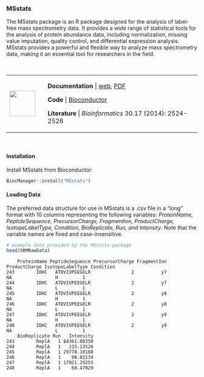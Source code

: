 ### MSstats {-}

The MSstats package is an R package designed for the analysis of label-free mass spectrometry data. It provides a wide range of statistical tools for the analysis of protein abundance data, including normalization, missing value imputation, quality control, and differential expression analysis. MSstats provides a powerful and flexible way to analyze mass spectrometry data, making it an essential tool for researchers in the field.

\

+---------------------------------+---------------------------------------------------------------------------------------------------------------------------------------+
| ![](images/05.png){height="68"} | **Documentation** | [web](https://msstats.org), [PDF](https://bioconductor.org/packages/release/bioc/manuals/MSstats/man/MSstats.pdf) |
|                                 |                                                                                                                                       |
|                                 | **Code** | [Bioconductor](https://www.bioconductor.org/packages/release/bioc/html/MSstats.html)                                       |
|                                 |                                                                                                                                       |
|                                 | **Literature** | *Bioinformatics* 30.17 (2014): 2524-2526                                                                             |
+---------------------------------+---------------------------------------------------------------------------------------------------------------------------------------+

\

#### Installation {-}

Install MSstats from Bioconductor:
```r
BiocManager::install("MSstats")
```

#### Loading Data {-}

The preferred data structure for use in MSstats is a .csv file in a "long" format with 10 columns representing the following variables: _ProteinName, PeptideSequence, PrecursorCharge, FragmentIon, ProductCharge, IsotopeLabelType, Condition, BioReplicate, Run, and Intensity_. Note that the variable names are fixed and case-insensitive.

```r
# example data provided by the MSstats package
head(SRMRawData)
```

```
    ProteinName PeptideSequence PrecursorCharge FragmentIon ProductCharge IsotopeLabelType Condition
243        IDHC   ATDVIVPEEGELR               2          y7            NA                H         1
244        IDHC   ATDVIVPEEGELR               2          y7            NA                L         1
245        IDHC   ATDVIVPEEGELR               2          y8            NA                H         1
246        IDHC   ATDVIVPEEGELR               2          y8            NA                L         1
247        IDHC   ATDVIVPEEGELR               2          y9            NA                H         1
248        IDHC   ATDVIVPEEGELR               2          y9            NA                L         1
    BioReplicate Run   Intensity
243        ReplA   1 84361.08350
244        ReplA   1   215.13526
245        ReplA   1 29778.10188
246        ReplA   1    98.02134
247        ReplA   1 17921.29255
248        ReplA   1    60.47029
```
